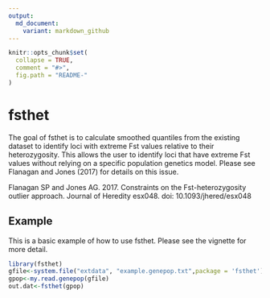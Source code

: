 ```yaml
---
output:
  md_document:
    variant: markdown_github
---
```


<!-- README.md is generated from README.Rmd. Please edit that file -->

```r
knitr::opts_chunk$set(
  collapse = TRUE,
  comment = "#>",
  fig.path = "README-"
)
```

# fsthet

The goal of fsthet is to calculate smoothed quantiles from the existing dataset to identify loci with extreme Fst values relative to their heterozygosity. This allows the user to identify loci that have extreme Fst values without relying on a specific population genetics model. Please see Flanagan and Jones (2017) for details on this issue.

Flanagan SP and Jones AG. 2017. Constraints on the Fst-heterozygosity outlier approach. Journal of Heredity esx048. doi: 10.1093/jhered/esx048

## Example

This is a basic example of how to use fsthet. Please see the vignette for more detail.

```r
library(fsthet)
gfile<-system.file("extdata", "example.genepop.txt",package = 'fsthet')
gpop<-my.read.genepop(gfile)
out.dat<-fsthet(gpop)

```

